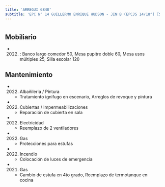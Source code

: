 ```yaml
---
title: 'ARREGUI 6840'
subtitle: 'EPC N° 14 GUILLERMO ENRIQUE HUDSON - JIN B (EPCJS 14/18°) [S]'
---
```


#


## Mobiliario

*  (2022) : Banco largo comedor 50, Mesa pupitre doble 60, Mesa usos múltiples 25, Silla escolar 120 





## Mantenimiento

*  (2022) Albañileria / Pintura 
    + Tratamiento ignifugo en escenario, Arreglos de revoque y pintura

*  (2022) Cubiertas / Impermeabilizaciones 
    + Reparación de cubierta en sala

*  (2022) Electricidad 
    + Reemplazo de 2 ventiladores

*  (2022) Gas 
    + Protecciones para estufas

*  (2022) Incendio 
    + Colocación de luces de emergencia

*  (2021) Gas 
    + Cambio de estufa en 4to grado, Reemplazo de termotanque en cocina



